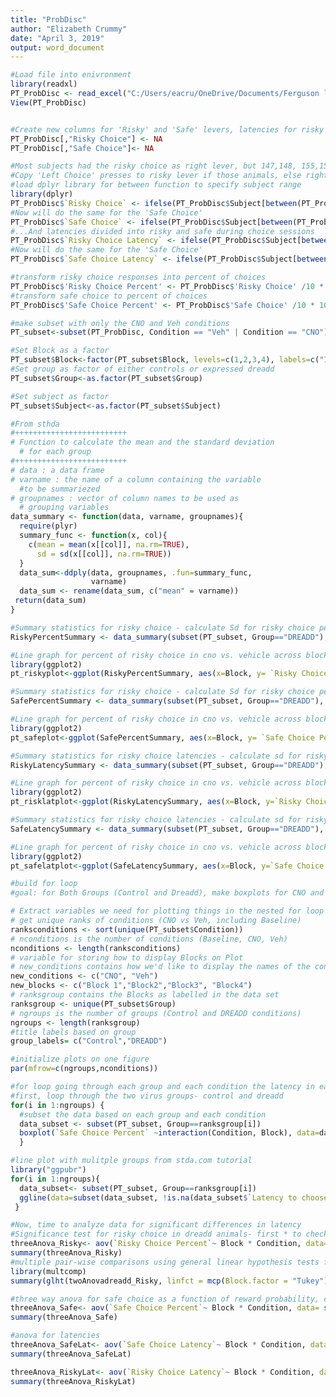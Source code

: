 ```yaml
---
title: "ProbDisc"
author: "Elizabeth Crummy"
date: "April 3, 2019"
output: word_document
---
```


```r
#Load file into enivronment
library(readxl)
PT_ProbDisc <- read_excel("C:/Users/eacru/OneDrive/Documents/Ferguson lab data/Probability discounting/PT_ProbDisc.xlsx")
View(PT_ProbDisc)
```

```r


```
```r
#Create new columns for 'Risky' and 'Safe' levers, latencies for risky and safe levers
PT_ProbDisc[,"Risky Choice"] <- NA
PT_ProbDisc[,"Safe Choice"]<- NA

#Most subjects had the risky choice as right lever, but 147,148, 155,156,157,158 were left lever risky
#Copy 'Left Choice' presses to risky lever if those animals, else right choice
#load dplyr library for between function to specify subject range
library(dplyr)
PT_ProbDisc$`Risky Choice` <- ifelse(PT_ProbDisc$Subject[between(PT_ProbDisc$Subject,127, 130)] |PT_ProbDisc$Subject <= "120", PT_ProbDisc$`Left Choices`, PT_ProbDisc$`Right Choices`)
#Now will do the same for the 'Safe Choice'
PT_ProbDisc$`Safe Choice` <- ifelse(PT_ProbDisc$Subject[between(PT_ProbDisc$Subject, 127, 130)] |PT_ProbDisc$Subject <= "120", PT_ProbDisc$`Right Choices`, PT_ProbDisc$`Left Choices`)
#...And latencies divided into risky and safe during choice sessions
PT_ProbDisc$`Risky Choice Latency` <- ifelse(PT_ProbDisc$Subject[between(PT_ProbDisc$Subject, 127, 130)] |PT_ProbDisc$Subject <= "120", PT_ProbDisc$`Latency to choose lt lever`, PT_ProbDisc$`Latency to choose rt lever`)
#Now will do the same for the 'Safe Choice'
PT_ProbDisc$`Safe Choice Latency` <- ifelse(PT_ProbDisc$Subject[between(PT_ProbDisc$Subject, 127, 130)] |PT_ProbDisc$Subject <= "120", PT_ProbDisc$`Latency to choose rt lever`, PT_ProbDisc$`Latency to choose lt lever`)

#transform risky choice responses into percent of choices
PT_ProbDisc$'Risky Choice Percent' <- PT_ProbDisc$'Risky Choice' /10 * 100
#transform safe choice to percent of choices
PT_ProbDisc$'Safe Choice Percent' <- PT_ProbDisc$'Safe Choice' /10 * 100
```
```r
#make subset with only the CNO and Veh conditions
PT_subset<-subset(PT_ProbDisc, Condition == "Veh" | Condition == "CNO")

```

```r
#Set Block as a factor 
PT_subset$Block<-factor(PT_subset$Block, levels=c(1,2,3,4), labels=c("100","50","12.5","6.25"))
#Set group as factor of either controls or expressed dreadd
PT_subset$Group<-as.factor(PT_subset$Group)

#Set subject as factor
PT_subset$Subject<-as.factor(PT_subset$Subject)
```

```r
#From sthda
#+++++++++++++++++++++++++
# Function to calculate the mean and the standard deviation
  # for each group
#+++++++++++++++++++++++++
# data : a data frame
# varname : the name of a column containing the variable
  #to be summariezed
# groupnames : vector of column names to be used as
  # grouping variables
data_summary <- function(data, varname, groupnames){
  require(plyr)
  summary_func <- function(x, col){
    c(mean = mean(x[[col]], na.rm=TRUE),
      sd = sd(x[[col]], na.rm=TRUE))
  }
  data_sum<-ddply(data, groupnames, .fun=summary_func,
                  varname)
  data_sum <- rename(data_sum, c("mean" = varname))
 return(data_sum)
}
```

```r
#Summary statistics for risky choice - calculate Sd for risky choice percentage
RiskyPercentSummary <- data_summary(subset(PT_subset, Group=="DREADD"), varname="Risky Choice Percent", groupnames=c("Block", "Condition"))

#Line graph for percent of risky choice in cno vs. vehicle across blocks
library(ggplot2)
pt_riskyplot<-ggplot(RiskyPercentSummary, aes(x=Block, y= `Risky Choice Percent`, group=Condition, color=Condition))+ geom_line(size=1) +geom_point(size=4) +geom_errorbar(aes(ymin=`Risky Choice Percent`- sd/sqrt(length(unique(subset(PT_subset, Group == "DREADD")$Subject))), ymax=`Risky Choice Percent`+ sd/sqrt(length(unique(subset(PT_subset, Group == "DREADD")$Subject)))), width=.5)+labs(title="Risky Choice across Session", x="Probability(%)", y="Risky Choice (%)")+theme_classic()+scale_color_manual(values=c("coral","turquoise3"))
```

```r
#Summary statistics for risky choice - calculate Sd for risky choice percentage
SafePercentSummary <- data_summary(subset(PT_subset, Group=="DREADD"), varname="Safe Choice Percent", groupnames=c("Block", "Condition"))

#Line graph for percent of risky choice in cno vs. vehicle across blocks
library(ggplot2)
pt_safeplot<-ggplot(SafePercentSummary, aes(x=Block, y= `Safe Choice Percent`, group=Condition, color=Condition))+ geom_line(size=1) +geom_point(size=4) +geom_errorbar(aes(ymin=`Safe Choice Percent`- sd/sqrt(length(unique(subset(PT_subset, Group == "DREADD")$Subject))), ymax=`Safe Choice Percent`+ sd/sqrt(length(unique(subset(PT_subset, Group == "DREADD")$Subject)))), width=.5)+labs(title="Safe Choice across Session", x="Probability(%)", y="Safe Choice (%)")+theme_classic()+scale_color_manual(values=c("coral","turquoise3"))
```

```r
#Summary statistics for risky choice latencies - calculate sd for risky choice latencies
RiskyLatencySummary <- data_summary(subset(PT_subset, Group=="DREADD"), varname="Risky Choice Latency", groupnames=c("Block", "Condition", "Group"))

#Line graph for percent of risky choice in cno vs. vehicle across blocks
library(ggplot2)
pt_risklatplot<-ggplot(RiskyLatencySummary, aes(x=Block, y=`Risky Choice Latency`,fill=Condition))+ geom_bar(stat="identity", color="black", position=position_dodge())  +geom_errorbar(aes(ymin=`Risky Choice Latency`, ymax=`Risky Choice Latency`+ sd/sqrt(length(unique(subset(PT_subset, Group == "DREADD")$Subject)))), width=.5, position=position_dodge(.9))+ ylim(0,3)+labs(title="Latency for Risky Choice", x="Probability(%)", y="Press Latency (s)") +theme_classic() +scale_fill_manual(values=c("coral","turquoise3")) 
```

```r
#Summary statistics for risky choice latencies - calculate sd for risky choice latencies
SafeLatencySummary <- data_summary(subset(PT_subset, Group=="DREADD"), varname="Safe Choice Latency", groupnames=c("Block", "Condition", "Group"))

#Line graph for percent of risky choice in cno vs. vehicle across blocks
library(ggplot2)
pt_safelatplot<-ggplot(SafeLatencySummary, aes(x=Block, y=`Safe Choice Latency`,fill=Condition))+ geom_bar(stat="identity", color="black", position=position_dodge())  +geom_errorbar(aes(ymin=`Safe Choice Latency`, ymax=`Safe Choice Latency`+ sd/sqrt(length(unique(subset(PT_subset, Group == "DREADD")$Subject)))), width=.5, position=position_dodge(.9))+labs(title="Latency for Safe Choice", x="Probability(%)", y="Press Latency (s)") +theme_classic() +scale_fill_manual(values=c("coral","turquoise3")) 
```


```r
#build for loop 
#goal: for Both Groups (Control and Dreadd), make boxplots for CNO and Veh latency per block

# Extract variables we need for plotting things in the nested for loop
# get unique ranks of conditions (CNO vs Veh, including Baseline)
ranksconditions <- sort(unique(PT_subset$Condition))
# nconditions is the number of conditions (Baseline, CNO, Veh)
nconditions <- length(ranksconditions)
# variable for storing how to display Blocks on Plot
# new_conditions contains how we'd like to display the names of the conditions in the plots
new_conditions <- c("CNO", "Veh")
new_blocks <- c("Block 1","Block2","Block3", "Block4")
# ranksgroup contains the Blocks as labelled in the data set
ranksgroup <- unique(PT_subset$Group)
# ngroups is the number of groups (Control and DREADD conditions)
ngroups <- length(ranksgroup)
#title labels based on group
group_labels= c("Control","DREADD")

#initialize plots on one figure
par(mfrow=c(ngroups,nconditions))

#for loop going through each group and each condition the latency in each block)
#first, loop through the two virus groups- control and dreadd
for(i in 1:ngroups) {
  #subset the data based on each group and each condition
  data_subset <- subset(PT_subset, Group==ranksgroup[i])
  boxplot(`Safe Choice Percent` ~interaction(Condition, Block), data=data_subset, xlab= "Block", ylab="Safe Choice (%)", main= group_labels[i], ylim= range(PT_subset$`Safe Choice Percent`, na.rm=TRUE), col=ifelse(PT_subset$Condition=="CNO","coral", "turquoise"))  
  }


```

```r
#line plot with mulitple groups from stda.com tutorial
library("ggpubr")
for(i in 1:ngroups){
  data_subset<- subset(PT_subset, Group==ranksgroup[i])
  ggline(data=subset(data_subset, !is.na(data_subset$`Latency to choose rt lever`)), x= "Block", y="Risky Lever", color = 'Condition', add=c("mean_se","dotplot"), palette=c("Green","Blue"))
 }


```

```r
#Now, time to analyze data for significant differences in latency
#Significance test for risky choice in dreadd animals- first * to check interaction. If not sig, do additive (+)
threeAnova_Risky<- aov(`Risky Choice Percent`~ Block * Condition, data= subset(PT_subset, Group == "DREADD"))
summary(threeAnova_Risky)
#multiple pair-wise comparisons using general linear hypothesis tests from multcomp library
library(multcomp)
summary(glht(twoAnovadreadd_Risky, linfct = mcp(Block.factor = "Tukey")), test=adjusted(type="bonferroni"))

```

```r
#three way anova for safe choice as a function of reward probability, condition, and control vs. dreadd
threeAnova_Safe<- aov(`Safe Choice Percent`~ Block * Condition, data= subset(PT_subset, Group == "DREADD"))
summary(threeAnova_Safe)
```

```r
#anova for latencies
threeAnova_SafeLat<- aov(`Safe Choice Latency`~ Block * Condition, data= subset(PT_subset, Group == "DREADD"))
summary(threeAnova_SafeLat)
```
```r
threeAnova_RiskyLat<- aov(`Risky Choice Latency`~ Block * Condition, data= subset(PT_subset, Group == "DREADD"))
summary(threeAnova_RiskyLat)
```


